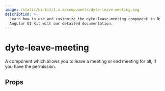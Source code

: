 ```yaml
---
image: /static/ui-kit/1.x.x/components/dyte-leave-meeting.svg
description: >-
  Learn how to use and customize the dyte-leave-meeting component in Dyte's
  Angular UI Kit with our detailed documentation.
---
```


# dyte-leave-meeting

A component which allows you to leave a meeting or
end meeting for all, if you have the permission.

## Props

<PropsTable of="dyte-leave-meeting" />

<head>
  <title>Angular UI Kit dyte-leave-meeting</title>
</head>
